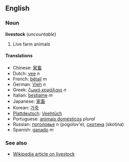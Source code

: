 ==English==
===Noun===
'''livestock''' (''uncountable'')

# Live farm animals

====Translations====
*Chinese: [[家畜]]
*Dutch: [[vee]] ''n''
*French: [[bétail]] ''m''
*German: [[Vieh]] ''n''
*Greek: [[ζωικό κεφάλαιο]] ''n''
*Italian: [[bestiame]] ''m''
*Japanese: [[家畜]]
*Korean: [[가축]]
*[[Plattdeutsch]]: [[Veehtüch]]
*Portuguese: [[animais domésticos]] ''plural''
*Russian: [[поголовье]] ''n'' (pogolov'e), [[скотина]] (skotina)
*Spanish: [[ganado]] ''m''

===See also===
*[[w:livestock|Wikipedia article on livestock]]